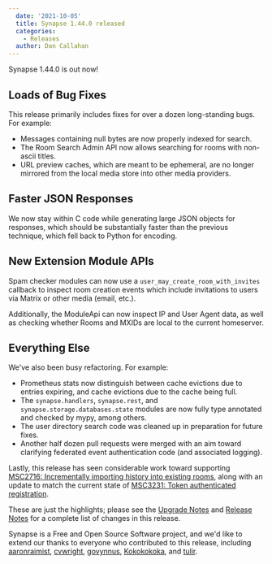 ```yaml
---
  date: '2021-10-05'
  title: Synapse 1.44.0 released
  categories:
    - Releases
  author: Dan Callahan
---
```


Synapse 1.44.0 is out now!

## Loads of Bug Fixes

This release primarily includes fixes for over a dozen long-standing bugs. For example:

- Messages containing null bytes are now properly indexed for search.
- The Room Search Admin API now allows searching for rooms with non-ascii titles.
- URL preview caches, which are meant to be ephemeral, are no longer mirrored from the local media store into other media providers.

## Faster JSON Responses

We now stay within C code while generating large JSON objects for responses, which should be substantially faster than the previous technique, which fell back to Python for encoding.

## New Extension Module APIs

Spam checker modules can now use a `user_may_create_room_with_invites` callback to inspect room creation events which include invitations to users via Matrix or other media (email, etc.).

Additionally, the ModuleApi can now inspect IP and User Agent data, as well as checking whether Rooms and MXIDs are local to the current homeserver.

## Everything Else

We've also been busy refactoring. For example:

* Prometheus stats now distinguish between cache evictions due to entries expiring, and cache evictions due to the cache being full.
* The `synapse.handlers`, `synapse.rest`, and `synapse.storage.databases.state` modules are now fully type annotated and checked by mypy, among others.
* The user directory search code was cleaned up in preparation for future fixes.
* Another half dozen pull requests were merged with an aim toward clarifying federated event authentication code (and associated logging).

Lastly, this release has seen considerable work toward supporting [MSC2716: Incrementally importing history into existing rooms](https://github.com/matrix-org/matrix-doc/pull/2716), along with an update to match the current state of [MSC3231: Token authenticated registration](https://github.com/matrix-org/matrix-doc/pull/3231).

These are just the highlights; please see the [Upgrade Notes](https://matrix-org.github.io/synapse/v1.44/upgrade.html#upgrading-to-v1440) and [Release Notes](https://github.com/matrix-org/synapse/blob/v1.44.0/CHANGES.md) for a complete list of changes in this release.

Synapse is a Free and Open Source Software project, and we'd like to extend our thanks to everyone who contributed to this release, including [aaronraimist](https://github.com/aaronraimist), [cvwright](https://github.com/cvwright), [govynnus](https://github.com/govynnus), [Kokokokoka](https://github.com/Kokokokoka), and [tulir](https://github.com/tulir).

